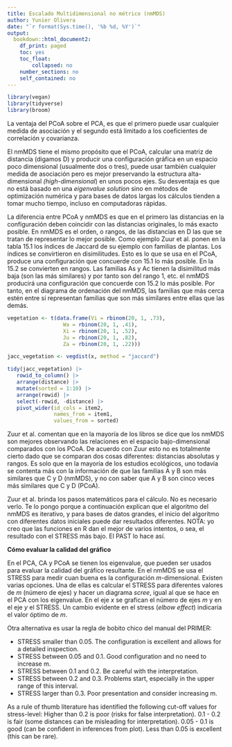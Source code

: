 ```yaml
---
title: Escalado Multidimensional no métrico (nmMDS)
author: Yunier Olivera
date: "`r format(Sys.time(), '%b %d, %Y')`"
output:
  bookdown::html_document2:
    df_print: paged
    toc: yes
    toc_float:
        collapsed: no
    number_sections: no
    self_contained: no
---
```


```r
library(vegan)
library(tidyverse)
library(broom)

```

La ventaja del PCoA sobre el PCA, es que el primero puede usar cualquier medida de asociación y el segundo está limitado a los coeficientes de correlación y covarianza.

El nmMDS tiene el mismo propósito que el PCoA, calcular una matriz de distancia (digamos D) y producir una configuración gráfica en un espacio poco dimensional (usualmente dos o tres), puede usar también cualquier medida de asociación pero es mejor preservando la estructura alta-dimensional *(high-dimensional*) en unos pocos ejes. Su desventaja es que no está basado en una *eigenvalue solution* sino en métodos de optimización numérica y para bases de datos largas los cálculos tienden a tomar mucho tiempo, incluso en computadoras rápidas.

La diferencia entre PCoA y nmMDS es que en el primero las distancias en la configuración deben coincidir con las distancias originales, lo más exacto posible. En nmMDS es el orden, o rangos, de las distancias en D las que se tratan de representar lo mejor posible. Como ejemplo Zuur et al. ponen en la tabla 15.1 los índices de Jaccard de su ejemplo con familias de plantas. Los índices se convirtieron en disimilitudes. Esto es lo que se usa en el PCoA, produce una configuración que concuerde con 15.1 lo más posible. En la 15.2 se convierten en rangos. Las familias As y Ac tienen la disimilitud más baja (son las más similares) y por tanto son del rango 1, etc. el nmMDS producirá una configuración que concuerde con 15.2 lo más posible. Por tanto, en el diagrama de ordenación del nmMDS, las familias que más cerca estén entre sí representan familias que son más similares entre ellas que las demás.

```r

vegetation <- t(data.frame(Vi = rbinom(20, 1, .73),
                  Wa = rbinom(20, 1, .41),
                  Xi = rbinom(20, 1, .52),
                  Ju = rbinom(20, 1, .82),
                  Za = rbinom(20, 1, .22)))

jacc_vegetation <- vegdist(x, method = "jaccard")

tidy(jacc_vegetation) |>
   rowid_to_column() |>
   arrange(distance) |> 
   mutate(sorted = 1:10) |>
   arrange(rowid) |>
   select(-rowid, -distance) |> 
   pivot_wider(id_cols = item2,
               names_from = item1,
               values_from = sorted) 
```

Zuur et al. comentan que en la mayoría de los libros se dice que los nmMDS son mejores observando las relaciones en el espacio bajo-dimensional comparados con los PCoA. De acuerdo con Zuur esto no es totalmente cierto dado que se comparan dos cosas diferentes: distancias absolutas y rangos. Es solo que en la mayoría de los estudios ecológicos, uno todavía se contenta más con la información de que las familias A y B son más similares que C y D (nmMDS), y no con saber que A y B son cinco veces más similares que C y D (PCoA).

Zuur et al. brinda los pasos matemáticos para el cálculo. No es necesario verlo. Te lo pongo porque a continuación explican que el algoritmo del nmMDS es iterativo, y para bases de datos grandes, el inicio del algoritmo con diferentes datos iniciales puede dar resultados diferentes. NOTA: yo creo que las funciones en R dan el mejor de varios intentos, o sea, el resultado con el STRESS más bajo. El PAST lo hace así.

**Cómo evaluar la calidad del gráfico**

En el PCA, CA y PCoA se tienen los eigenvalue, que pueden ser usados para evaluar la calidad del gráfico resultante. En el nmMDS se usa el STRESS para medir cuan buena es la configuración *m*-dimensional. Existen varias opciones. Una de ellas es calcular el STRESS para diferentes valores de *m* (número de ejes) y hacer un diagrama *scree*, igual al que se hace en el PCA con los eigenvalue. En el eje *x* se grafican el número de ejes *m* y en el eje *y* el STRESS. Un cambio evidente en el stress (*elbow effect*) indicaría el valor óptimo de *m*.

Otra alternativa es usar la regla de bobito chico del manual del PRIMER:


- STRESS smaller than 0.05. The configuration is excellent and allows for a detailed inspection.
- STRESS between 0.05 and 0.1. Good configuration and no need to increase m. 
- STRESS between 0.1 and 0.2. Be careful with the interpretation.
- STRESS between 0.2 and 0.3. Problems start, especially in the upper range of this interval.
- STRESS larger than 0.3. Poor presentation and consider increasing m. 




As a rule of thumb literature has identified the following cut-off values for stress-level: 
Higher than 0.2 is poor (risks for false interpretation). 
0.1 - 0.2 is fair (some distances can be misleading for interpretation). 
0.05 - 0.1 is good (can be confident in inferences from plot).
Less than 0.05 is excellent (this can be rare).